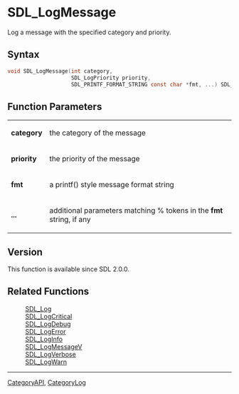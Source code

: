 = SDL_LogMessage =

Log a message with the specified category and priority.

== Syntax ==

<syntaxhighlight lang='c'>
void SDL_LogMessage(int category,
                    SDL_LogPriority priority,
                    SDL_PRINTF_FORMAT_STRING const char *fmt, ...) SDL_PRINTF_VARARG_FUNC(3);
</syntaxhighlight>

== Function Parameters ==

{|
|'''category'''
|the category of the message
|-
|'''priority'''
|the priority of the message
|-
|'''fmt'''
|a printf() style message format string
|-
|'''...'''
|additional parameters matching % tokens in the '''fmt''' string, if any
|}

== Version ==

This function is available since SDL 2.0.0.

== Related Functions ==

:[[SDL_Log]]
:[[SDL_LogCritical]]
:[[SDL_LogDebug]]
:[[SDL_LogError]]
:[[SDL_LogInfo]]
:[[SDL_LogMessageV]]
:[[SDL_LogVerbose]]
:[[SDL_LogWarn]]

----
[[CategoryAPI]], [[CategoryLog]]


